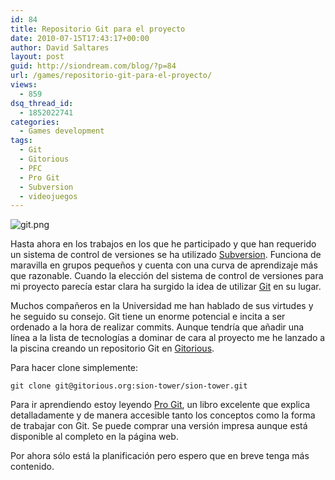 ```yaml
---
id: 84
title: Repositorio Git para el proyecto
date: 2010-07-15T17:43:17+00:00
author: David Saltares
layout: post
guid: http://siondream.com/blog/?p=84
url: /games/repositorio-git-para-el-proyecto/
views:
  - 859
dsq_thread_id:
  - 1852022741
categories:
  - Games development
tags:
  - Git
  - Gitorious
  - PFC
  - Pro Git
  - Subversion
  - videojuegos
---
```


![git.png](/img/wp/git.webp)

Hasta ahora en los trabajos en los que he participado y que han requerido un sistema de control de versiones se ha utilizado [Subversion](http://es.wikipedia.org/wiki/Subversion). Funciona de maravilla en grupos pequeños y cuenta con una curva de aprendizaje más que razonable. Cuando la elección del sistema de control de versiones para mi proyecto parecía estar clara ha surgido la idea de utilizar [Git](http://en.wikipedia.org/wiki/Git_%28software%29) en su lugar.

Muchos compañeros en la Universidad me han hablado de sus virtudes y he seguido su consejo. Git tiene un enorme potencial e incita a ser ordenado a la hora de realizar commits. Aunque tendría que añadir una línea a la lista de tecnologías a dominar de cara al proyecto me he lanzado a la piscina creando un repositorio Git en [Gitorious](http://gitorious.org/).

Para hacer clone simplemente:

```
git clone git@gitorious.org:sion-tower/sion-tower.git
```

Para ir aprendiendo estoy leyendo [Pro Git](http://progit.org/book/), un libro excelente que explica detalladamente y de manera accesible tanto los conceptos como la forma de trabajar con Git. Se puede comprar una versión impresa aunque está disponible al completo en la página web.

Por ahora sólo está la planificación pero espero que en breve tenga más contenido.
